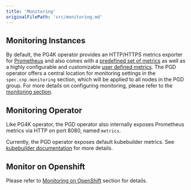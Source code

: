 ```yaml
---
title: 'Monitoring'
originalFilePath: 'src/monitoring.md'
---
```


## Monitoring Instances

By default, the PG4K operator provides an HTTP/HTTPS metrics exporter for [Prometheus]((https://prometheus.io/))
and also comes with a [predefined set of metrics](/postgres_for_kubernetes/latest/monitoring/#predefined-set-of-metrics) as well as a highly configurable and customizable
[user defined metrics](/postgres_for_kubernetes/latest/monitoring/#user-defined-metrics).
The PGD operator offers a central location for monitoring settings in the `spec.cnp.monitoring` section, which will be applied to all nodes in the PGD group. For more details on configuring monitoring, please refer to the [monitoring section]((https://www.enterprisedb.com/docs/postgres_for_kubernetes/latest/monitoring/)).

## Monitoring Operator

Like PG4K operator, the PGD operator also internally exposes Prometheus metrics via HTTP
on port 8080, named `metrics`.

Currently, the PGD operator exposes default kubebuilder metrics. See [kubebuilder documentation](https://book.kubebuilder.io/reference/metrics.html) for more details.

## Monitor on Openshift

Please refer to [Monitoring on OpenShift](/postgres_for_kubernetes/latest/monitoring/#monitoring-on-openshift) section for details.
